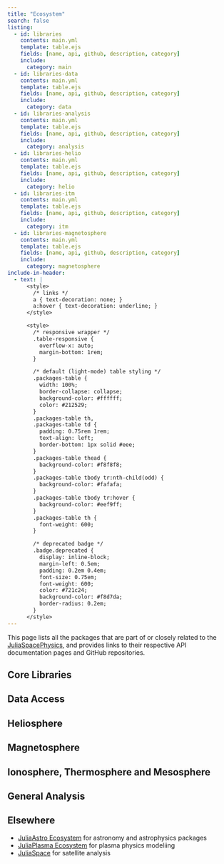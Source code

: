 ```yaml
---
title: "Ecosystem"
search: false
listing:
  - id: libraries
    contents: main.yml
    template: table.ejs
    fields: [name, api, github, description, category]
    include:
      category: main
  - id: libraries-data
    contents: main.yml
    template: table.ejs
    fields: [name, api, github, description, category]
    include:
      category: data
  - id: libraries-analysis
    contents: main.yml
    template: table.ejs
    fields: [name, api, github, description, category]
    include:
      category: analysis
  - id: libraries-helio
    contents: main.yml
    template: table.ejs
    fields: [name, api, github, description, category]
    include:
      category: helio
  - id: libraries-itm
    contents: main.yml
    template: table.ejs
    fields: [name, api, github, description, category]
    include:
      category: itm
  - id: libraries-magnetosphere
    contents: main.yml
    template: table.ejs
    fields: [name, api, github, description, category]
    include:
      category: magnetosphere
include-in-header:
  - text: |
      <style>
        /* links */
        a { text-decoration: none; }
        a:hover { text-decoration: underline; }
      </style>

      <style>
        /* responsive wrapper */
        .table-responsive {
          overflow-x: auto;
          margin-bottom: 1rem;
        }

        /* default (light-mode) table styling */
        .packages-table {
          width: 100%;
          border-collapse: collapse;
          background-color: #ffffff;
          color: #212529;
        }
        .packages-table th,
        .packages-table td {
          padding: 0.75rem 1rem;
          text-align: left;
          border-bottom: 1px solid #eee;
        }
        .packages-table thead {
          background-color: #f8f8f8;
        }
        .packages-table tbody tr:nth-child(odd) {
          background-color: #fafafa;
        }
        .packages-table tbody tr:hover {
          background-color: #eef9ff;
        }
        .packages-table th {
          font-weight: 600;
        }

        /* deprecated badge */
        .badge.deprecated {
          display: inline-block;
          margin-left: 0.5em;
          padding: 0.2em 0.4em;
          font-size: 0.75em;
          font-weight: 600;
          color: #721c24;
          background-color: #f8d7da;
          border-radius: 0.2em;
        }
      </style>
---
```


This page lists all the packages that are part of or closely related to the [JuliaSpacePhysics](https://github.com/JuliaSpacePhysics), and provides links to their respective API documentation pages and GitHub repositories.

## Core Libraries

::: {#libraries}
:::

## Data Access

::: {#libraries-data}
:::

## Heliosphere

::: {#libraries-helio}
:::

## Magnetosphere

::: {#libraries-magnetosphere}
:::

## Ionosphere, Thermosphere and Mesosphere

::: {#libraries-itm}
:::

## General Analysis

::: {#libraries-analysis}
:::

## Elsewhere

- [JuliaAstro Ecosystem](https://juliaastro.org/home/ecosystem/) for astronomy and astrophysics packages
- [JuliaPlasma Ecosystem](https://juliaplasma.github.io/) for plasma physics modeliing
- [JuliaSpace](https://github.com/JuliaSpace) for satellite analysis